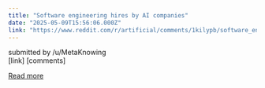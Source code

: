 ```yaml
---
title: "Software engineering hires by AI companies"
date: "2025-05-09T15:56:06.000Z"
link: "https://www.reddit.com/r/artificial/comments/1kilypb/software_engineering_hires_by_ai_companies/"
---
```


submitted by    /u/MetaKnowing  
 [link]   [comments]

[Read more](https://www.reddit.com/r/artificial/comments/1kilypb/software_engineering_hires_by_ai_companies/)
